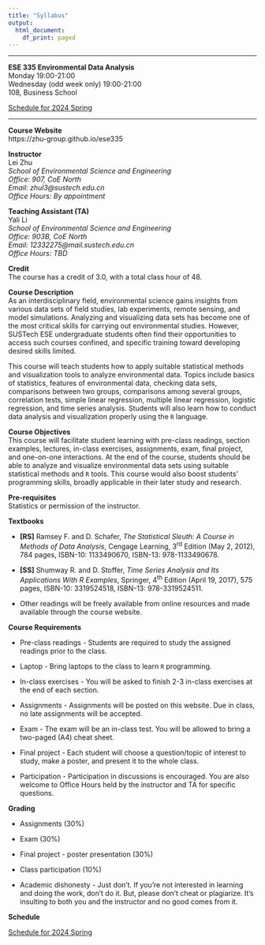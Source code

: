 ---
title: "Syllabus"
output:
  html_document:
    df_print: paged
---

***

**ESE 335 Environmental Data Analysis**  
Monday 19:00-21:00  
Wednesday (odd week only) 19:00-21:00  
108, Business School  

[Schedule for 2024 Spring](https://zhu-group.github.io/ese335/Schedule.html) 

***

**Course Website**  
https://zhu-group.github.io/ese335  

**Instructor**  
Lei Zhu  
*School of Environmental Science and Engineering  
Office: 907, CoE North   
Email: zhul3@sustech.edu.cn  
Office Hours: By appointment*

**Teaching Assistant (TA)**  
Yali Li   
*School of Environmental Science and Engineering  
Office: 903B, CoE North   
Email: 12332275@mail.sustech.edu.cn  
Office Hours: TBD*

**Credit**   
The course has a credit of 3.0, with a total class hour of 48.

**Course Description**   
As an interdisciplinary field, environmental science gains insights from various data sets of field studies, lab experiments, remote sensing, and model simulations. Analyzing and visualizing data sets has become one of the most critical skills for carrying out environmental studies. However, SUSTech ESE undergraduate students often find their opportunities to access such courses confined, and specific training toward developing desired skills limited. 

This course will teach students how to apply suitable statistical methods and visualization tools to analyze environmental data. Topics include basics of statistics, features of environmental data, checking data sets, comparisons between two groups, comparisons among several groups, correlation tests, simple linear regression, multiple linear regression, logistic regression, and time series analysis. Students will also learn how to conduct data analysis and visualization properly using the `R` language.

**Course Objectives**  
This course will facilitate student learning with pre-class readings, section examples, lectures, in-class exercises, assignments, exam, final project, and one-on-one interactions. At the end of the course, students should be able to analyze and visualize environmental data sets using suitable statistical methods and `R` tools. This course would also boost students’ programming skills, broadly applicable in their later study and research.

**Pre-requisites**  
Statistics or permission of the instructor.

**Textbooks**   

+ **[RS]** Ramsey F. and D. Schafer, *The Statistical Sleuth: A Course in Methods of Data Analysis*, Cengage Learning, 3^rd^ Edition (May 2, 2012), 784 pages, ISBN-10: 1133490670, ISBN-13: 978-1133490678.

+ **[SS]** Shumway R. and D. Stoffer, *Time Series Analysis and Its Applications With R Examples*, Springer, 4^th^ Edition (April 19, 2017), 575 pages, ISBN-10: 3319524518, ISBN-13: 978-3319524511.

+ Other readings will be freely available from online resources and made available through the course website.

**Course Requirements**   

+ Pre-class readings - Students are required to study the assigned readings prior to the class. 

+ Laptop - Bring laptops to the class to learn `R` programming.   

+ In-class exercises - You will be asked to finish 2-3 in-class exercises at the end of each section. 

+ Assignments - Assignments will be posted on this website. Due in class, no late assignments will be accepted.  

+ Exam - The exam will be an in-class test. You will be allowed to bring a two-paged (A4) cheat sheet.

+ Final project - Each student will choose a question/topic of interest to study, make a poster, and present it to the whole class. 

+ Participation - Participation in discussions is encouraged. You are also welcome to Office Hours held by the instructor and TA for specific questions.

**Grading**   

+ Assignments (30%)

+ Exam (30%) 

+ Final project - poster presentation (30%)

+ Class participation (10%)

+ Academic dishonesty - Just don't. If you're not interested in learning and doing the work, don't do it. But, please don't cheat or plagiarize. It's insulting to both you and the instructor and no good comes from it.

**Schedule**

[Schedule for 2024 Spring](https://zhu-group.github.io/ese335/Schedule.html)
